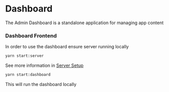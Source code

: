 # Dashboard

The Admin Dashboard is a standalone application for managing app content

### Dashboard Frontend

In order to use the dashboard ensure server running locally

```sh
yarn start:server
```

See more information in [Server Setup](../advanced/server/setup)

```sh
yarn start:dashboard
```

This will run the dashboard locally
